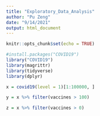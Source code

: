 ```yaml
---
title: "Exploratory_Data_Analysis"
author: "Pu Zeng"
date: "9/14/2021"
output: html_document
---
```


```r
knitr::opts_chunk$set(echo = TRUE)
```


```r
#install.packages("COVID19")
library("COVID19")
library(magrittr)
library(tidyverse)
library(dplyr)
```

```r
x = covid19(level = 1)[1:100000, ]

y = x %>% filter(vaccines > 100)

z = x %>% filter(vaccines > 0)

```

